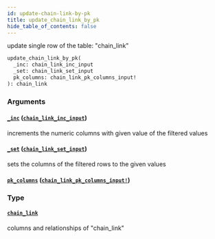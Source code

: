 ```yaml
---
id: update-chain-link-by-pk
title: update_chain_link_by_pk
hide_table_of_contents: false
---
```


update single row of the table: "chain_link"

```graphql
update_chain_link_by_pk(
  _inc: chain_link_inc_input
  _set: chain_link_set_input
  pk_columns: chain_link_pk_columns_input!
): chain_link
```

### Arguments

#### [`_inc`](#) ([`chain_link_inc_input`](../inputs/chain-link-inc-input))

increments the numeric columns with given value of the filtered values

#### [`_set`](#) ([`chain_link_set_input`](../inputs/chain-link-set-input))

sets the columns of the filtered rows to the given values

#### [`pk_columns`](#) ([`chain_link_pk_columns_input!`](../inputs/chain-link-pk-columns-input))

### Type

#### [`chain_link`](../objects/chain-link)

columns and relationships of "chain_link"
